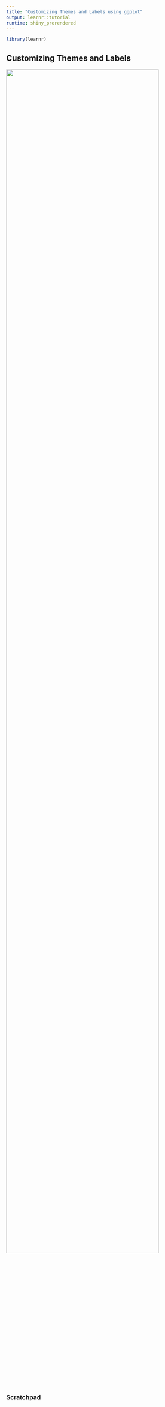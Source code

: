 ```yaml
---
title: "Customizing Themes and Labels using ggplot"
output: learnr::tutorial
runtime: shiny_prerendered
---
```

```r
library(learnr)
```
## Customizing Themes and Labels

![](https://youtu.be/TepcBV8j6eo){width="90%"}

### Scratchpad
```r

```